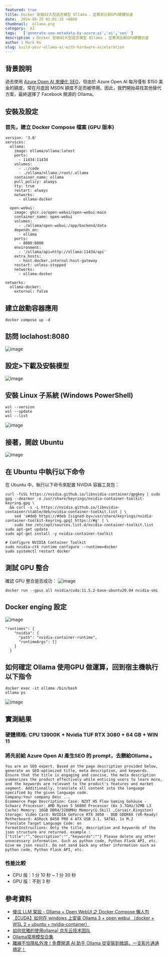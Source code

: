 ```yaml
---
featured: true
title: Docker 安裝AI大型語言模型 Ollama ，並實測比較GPU硬體加速
date:  2024-08-25 01:01:35 +0800
thumbnail:  ollama.png
category:  AI  
tags:   ['generate-seo-metadata-by-azure-ai','ai','seo' ]
description : Docker 安裝AI大型語言模型 Ollama ，並實測比較GPU硬體加速
author : Mark Ku
slug: build-your-ollama-ai-with-hardware-acceleration
---
```


## 背景說明
過去使用 [Azure Open AI 來優化 SEO](https://blog.markkulab.net/build-your-ollama-ai-with-hardware-acceleration/)，但由於 Azure Open AI 每月僅有 $150 美金的額度，常在月底因 MSDN 額度不足而被停用。因此，我們開始尋找其他替代方案，最終選擇了 Facebook 開源的 Ollama。

## 安裝及設定
### 首先，建立 Docker Compose 檔案 (GPU 版本)

```
version: '3.8'
services:
  ollama:
    image: ollama/ollama:latest
    ports:
      - 11434:11434
    volumes:
      - .:/code
      - ./ollama/ollama:/root/.ollama
    container_name: ollama
    pull_policy: always
    tty: true
    restart: always
    networks:
      - ollama-docker

  open-webui:
    image: ghcr.io/open-webui/open-webui:main
    container_name: open-webui
    volumes:
      - ./ollama/open-webui:/app/backend/data
    depends_on:
      - ollama
    ports:
      - 8080:8080
    environment:
      - '/ollama/api=http://ollama:11434/api'
    extra_hosts:
      - host.docker.internal:host-gateway
    restart: unless-stopped
    networks:
      - ollama-docker

networks:
  ollama-docker:
    external: false
```

## 建立啟動容器應用
```
docker compose up -d
```
## 訪問 loclahost:8080

![image](1.png)

## 設定>下載及安裝模型
![image](2.png)

## 安裝 Linux 子系統 (Windows PowerShell)
```
wsl --version
wsl --update
wsl --list
```
![image](3.png)

## 接著，開啟 Ubuntu 
![image](4.png)

## 在 Ubuntu 中執行以下命令
在 Ubuntu 中，執行以下命令來配置 NVIDIA 容器工具包：

```
curl -fsSL https://nvidia.github.io/libnvidia-container/gpgkey | sudo gpg --dearmor -o /usr/share/keyrings/nvidia-container-toolkit-keyring.gpg \
  && curl -s -L https://nvidia.github.io/libnvidia-container/stable/deb/nvidia-container-toolkit.list | \
    sed 's#deb https://#deb [signed-by=/usr/share/keyrings/nvidia-container-toolkit-keyring.gpg] https://#g' | \
    sudo tee /etc/apt/sources.list.d/nvidia-container-toolkit.list
sudo apt-get update
sudo apt-get install -y nvidia-container-toolkit

# Configure NVIDIA Container Toolkit
sudo nvidia-ctk runtime configure --runtime=docker
sudo systemctl restart docker
```
## 測試 GPU 整合
確認 GPU 整合是否成功：
![image](5.png)
```
docker run --gpus all nvidia/cuda:11.5.2-base-ubuntu20.04 nvidia-smi
```
## Docker enging 設定
![image](6.png)

```
"runtimes": {
    "nvidia": {
      "path": "nvidia-container-runtime",
      "runtimeArgs": []
    }
  }
```

## 如何確定 Ollama 使用GPU 做運算，回到宿主機執行以下指令
```
docker exec -it ollama /bin/bash
ollama ps
```
![image](7.png)

## 實測結果
### 硬體規格: CPU 13900K + Nvidia TUF RTX 3080 + 64 GB + WIN 11
### 將先前給 Azure Open AI 產生SEO 的 prompt，去餵給Ollama 。

```
You are an SEO expert. Based on the page description provided below, generate an SEO-optimized title, meta description, and keywords. Ensure that the title is engaging and concise, the meta description summarizes the product effectively while enticing users to learn more, and the keywords are relevant to the product's features and market segment. Additionally, translate all content into the language specified by the given language code.
Company:Your company Desc ...
Ecommerce Page Description: Case: NZXT H5 Flow Gaming Gehäuse - Schwarz Processor: AMD Ryzen 5 5600X Processor (6x 3.7GHz/32MB L3 Cache) Memory: 16GB DDR4/3200MHz Memory(G.Skill ,Corsair,Kingston) Storage: Video Card: NVIDIA GeForce RTX 3050 - 8GB GDDR6X (VR-Ready) Motherboard: ASRock B450 PRO 4 ATX USB 3.1, SATA3, 1x M.2
Translate Target Language Code: en
FormatInstructions: Only the title, description and keywords of the json structure are returned. example :{"title":"","description":"","keywords":""} Please delete any other unnecessary information. Such as python code, Python Flask API, etc. Give me json result. Do not send back any other information such as python code, Python Flask API, etc.
```
### 性能比較
* CPU 版：1 分 10 秒 ~ 1 分 30 秒
* GPU 版：不到 3 秒

## 參考資料
* [傻瓜 LLM 架設 - Ollama + Open WebUI 之 Docker Compose 懶人包](https://blog.darkthread.net/blog/ollam-open-webui/)
* [【CUDA】如何在 windows 上安装 Ollama 3 + open webui （docker + WSL 2 + ubuntu + nvidia-container）](https://blog.csdn.net/smileyan9/article/details/140391667)
* [如何优雅的使用ollama| 京东云技术团队](https://blog.csdn.net/jdcdev_/article/details/138800464)
* [Ollama常用模型合集](https://www.53ai.com/news/qianyanjishu/1201.html)
* [離線不怕隱私外洩！免費開源 AI 助手 Ollama 從安裝到微調，一支影片通通搞定！](https://www.youtube.com/watch?v=JpQC0W91E6k&t=397s)

